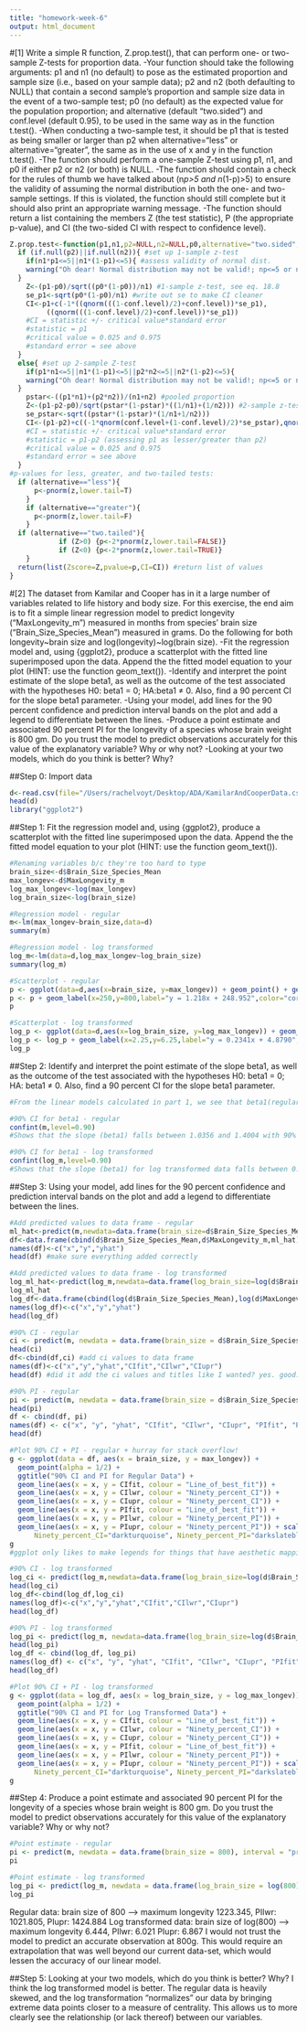```yaml
---
title: "homework-week-6"
output: html_document
---
```

#[1] Write a simple R function, Z.prop.test(), that can perform one- or two-sample Z-tests for proportion data.
-Your function should take the following arguments: p1 and n1 (no default) to pose as the estimated proportion and sample size (i.e., based on your sample data); p2 and n2 (both defaulting to NULL) that contain a second sample's proportion and sample size data in the event of a two-sample test; p0 (no default) as the expected value for the population proportion; and alternative (default "two.sided") and conf.level (default 0.95), to be used in the same way as in the function t.test().
-When conducting a two-sample test, it should be p1 that is tested as being smaller or larger than p2 when alternative="less" or alternative="greater", the same as in the use of x and y in the function t.test().
-The function should perform a one-sample Z-test using p1, n1, and p0 if either p2 or n2 (or both) is NULL.
-The function should contain a check for the rules of thumb we have talked about (n*p>5 and n*(1-p)>5) to ensure the validity of assuming the normal distribution in both the one- and two-sample settings. If this is violated, the function should still complete but it should also print an appropriate warning message.
-The function should return a list containing the members Z (the test statistic), P (the appropriate p-value), and CI (the two-sided CI with respect to confidence level).
```r
Z.prop.test<-function(p1,n1,p2=NULL,n2=NULL,p0,alternative="two.sided",conf.level=0.95){ #set up arguments and defaults
  if (if.null(p2)||if.null(n2)){ #set up 1-sample z-test
    if(n1*p1<=5||n1*(1-p1)<=5){ #assess validity of normal dist.
    warning("Oh dear! Normal distribution may not be valid!; np<=5 or n(1-p)<=5") #spit out warning if above rules are violated
  } 
    Z<-(p1-p0)/sqrt((p0*(1-p0))/n1) #1-sample z-test, see eq. 18.8
    se_p1<-sqrt(p0*(1-p0)/n1) #write out se to make CI cleaner
    CI<-p1+c(-1*((qnorm(((1-conf.level)/2)+conf.level))*se_p1),
         ((qnorm(((1-conf.level)/2)+conf.level))*se_p1)) 
    #CI = statistic +/- critical value*standard error
    #statistic = p1
    #critical value = 0.025 and 0.975
    #standard error = see above
  }
  else{ #set up 2-sample Z-test
    if(p1*n1<=5||n1*(1-p1)<=5||p2*n2<=5||n2*(1-p2)<=5){
    warning("Oh dear! Normal distribution may not be valid!; np<=5 or n(1-p)<=5")
  }
    pstar<-((p1*n1)+(p2*n2))/(n1+n2) #pooled proportion
    Z<-(p1-p2-p0)/sqrt(pstar*(1-pstar)*((1/n1)+(1/n2))) #2-sample z-test, see eq. 18.9
    se_pstar<-sqrt((pstar*(1-pstar)*(1/n1+1/n2)))
    CI<-(p1-p2)+c((-1*qnorm(conf.level+(1-conf.level)/2)*se_pstar),qnorm(conf.level+(1-conf.level)/2)*se_pstar)
    #CI = statistic +/- critical value*standard error
    #statistic = p1-p2 (assessing p1 as lesser/greater than p2)
    #critical value = 0.025 and 0.975
    #standard error = see above
  }
#p-values for less, greater, and two-tailed tests:  
  if (alternative=="less"){
      p<-pnorm(z,lower.tail=T)
    }
    if (alternative=="greater"){
      p<-pnorm(z,lower.tail=F)
    }
  if (alternative=="two.tailed"){
            if (Z>0) {p<-2*pnorm(z,lower.tail=FALSE)}
            if (Z<0) {p<-2*pnorm(z,lower.tail=TRUE)}
    }
  return(list(Zscore=Z,pvalue=p,CI=CI)) #return list of values
}
```

#[2] The dataset from Kamilar and Cooper has in it a large number of variables related to life history and body size. For this exercise, the end aim is to fit a simple linear regression model to predict longevity ("MaxLongevity_m") measured in months from species' brain size ("Brain_Size_Species_Mean") measured in grams. Do the following for both longevity~brain size and log(longevity)~log(brain size).
-Fit the regression model and, using {ggplot2}, produce a scatterplot with the fitted line superimposed upon the data. Append the the fitted model equation to your plot (HINT: use the function geom_text()).
-Identify and interpret the point estimate of the slope beta1, as well as the outcome of the test associated with the hypotheses H0: beta1 = 0; HA:beta1 ≠ 0. Also, find a 90 percent CI for the slope beta1 parameter.
-Using your model, add lines for the 90 percent confidence and prediction interval bands on the plot and add a legend to differentiate between the lines.
-Produce a point estimate and associated 90 percent PI for the longevity of a species whose brain weight is 800 gm. Do you trust the model to predict observations accurately for this value of the explanatory variable? Why or why not?
-Looking at your two models, which do you think is better? Why?

##Step 0: Import data
```r
d<-read.csv(file="/Users/rachelvoyt/Desktop/ADA/KamilarAndCooperData.csv",sep=",",header=T)
head(d)
library("ggplot2")
```

##Step 1: Fit the regression model and, using {ggplot2}, produce a scatterplot with the fitted line superimposed upon the data. Append the the fitted model equation to your plot (HINT: use the function geom_text()).
```r
#Renaming variables b/c they're too hard to type
brain_size<-d$Brain_Size_Species_Mean 
max_longev<-d$MaxLongevity_m
log_max_longev<-log(max_longev)
log_brain_size<-log(brain_size)

#Regression model - regular
m<-lm(max_longev~brain_size,data=d) 
summary(m)

#Regression model - log transformed
log_m<-lm(data=d,log_max_longev~log_brain_size)
summary(log_m)

#Scatterplot - regular
p <- ggplot(data=d,aes(x=brain_size, y=max_longev)) + geom_point() + geom_smooth(method="lm",formula=y~x,color="aquamarine3") #create scatterplot
p <- p + geom_label(x=250,y=800,label="y = 1.218x + 248.952",color="coral2") #add model equation - I liked the look of geom_label better than geom_text :)
p

#Scatterplot - log transformed
log_p <- ggplot(data=d,aes(x=log_brain_size, y=log_max_longev)) + geom_point() + geom_smooth(method="lm",formula=y~x,color="aquamarine3") #create scatterplot
log_p <- log_p + geom_label(x=2.25,y=6.25,label="y = 0.2341x + 4.8790",color="coral2") #add model equation
log_p
```

##Step 2: Identify and interpret the point estimate of the slope beta1, as well as the outcome of the test associated with the hypotheses H0: beta1 = 0; HA: beta1 ≠ 0. Also, find a 90 percent CI for the slope beta1 parameter.
```r
#From the linear models calculated in part 1, we see that beta1(regular) = 1.218 and beta1(log transformed) = 0.2341. For every gram/log_gram in brain size, the value of mean maximum longevity will increase by 1.218 months and 0.2341 log_months, for regular and log-transformed data respectively. In both cases, beta1 is not equal to 0 and is accompanied by an incredibly low p-value. We can thus reject the null hypothesis, which says that our predictor variable (brain size) has no effect on our response variable (maximum longevity). 

#90% CI for beta1 - regular
confint(m,level=0.90)
#Shows that the slope (beta1) falls between 1.0356 and 1.4004 with 90% confidence

#90% CI for beta1 - log transformed
confint(log_m,level=0.90)
#Shows that the slope (beta1) for log transformed data falls between 0.2046 and 0.2636 with 90% confidence
```

##Step 3: Using your model, add lines for the 90 percent confidence and prediction interval bands on the plot and add a legend to differentiate between the lines.
```r
#Add predicted values to data frame - regular
ml_hat<-predict(m,newdata=data.frame(brain_size=d$Brain_Size_Species_Mean)) 
df<-data.frame(cbind(d$Brain_Size_Species_Mean,d$MaxLongevity_m,ml_hat))
names(df)<-c("x","y","yhat") 
head(df) #make sure everything added correctly

#Add predicted values to data frame - log transformed
log_ml_hat<-predict(log_m,newdata=data.frame(log_brain_size=log(d$Brain_Size_Species_Mean)))
log_ml_hat
log_df<-data.frame(cbind(log(d$Brain_Size_Species_Mean),log(d$MaxLongevity_m),log_ml_hat))
names(log_df)<-c("x","y","yhat")
head(log_df)

#90% CI - regular
ci <- predict(m, newdata = data.frame(brain_size = d$Brain_Size_Species_Mean), interval = "confidence", level = 0.90) 
head(ci)
df<-cbind(df,ci) #add ci values to data frame
names(df)<-c("x","y","yhat","CIfit","CIlwr","CIupr")
head(df) #did it add the ci values and titles like I wanted? yes. good.

#90% PI - regular
pi <- predict(m, newdata = data.frame(brain_size = d$Brain_Size_Species_Mean), interval = "prediction", level = 0.90) 
head(pi)
df <- cbind(df, pi) 
names(df) <- c("x", "y", "yhat", "CIfit", "CIlwr", "CIupr", "PIfit", "PIlwr","PIupr")
head(df)

#Plot 90% CI + PI - regular + hurray for stack overflow!
g <- ggplot(data = df, aes(x = brain_size, y = max_longev)) + 
  geom_point(alpha = 1/2) +
  ggtitle("90% CI and PI for Regular Data") +
  geom_line(aes(x = x, y = CIfit, colour = "Line_of_best_fit")) + 
  geom_line(aes(x = x, y = CIlwr, colour = "Ninety_percent_CI")) + 
  geom_line(aes(x = x, y = CIupr, colour = "Ninety_percent_CI")) +
  geom_line(aes(x = x, y = PIfit, colour = "Line_of_best_fit")) + 
  geom_line(aes(x = x, y = PIlwr, colour = "Ninety_percent_PI")) + 
  geom_line(aes(x = x, y = PIupr, colour = "Ninety_percent_PI")) + scale_colour_manual(name="Key",values=c(Line_of_best_fit="darksalmon",
      Ninety_percent_CI="darkturquoise", Ninety_percent_PI="darkslateblue"))
g
#ggplot only likes to make legends for things that have aesthetic mappings - I set "code names" for the colors and defined them manually for each attribute. 

#90% CI - log transformed
log_ci <- predict(log_m,newdata=data.frame(log_brain_size=log(d$Brain_Size_Species_Mean)),interval="confidence", level = 0.90) 
head(log_ci)
log_df<-cbind(log_df,log_ci)
names(log_df)<-c("x","y","yhat","CIfit","CIlwr","CIupr")
head(log_df)

#90% PI - log transformed
log_pi <- predict(log_m, newdata=data.frame(log_brain_size=log(d$Brain_Size_Species_Mean)),interval="prediction", level = 0.90) 
head(log_pi)
log_df <- cbind(log_df, log_pi)
names(log_df) <- c("x", "y", "yhat", "CIfit", "CIlwr", "CIupr", "PIfit", "PIlwr","PIupr")
head(log_df)

#Plot 90% CI + PI - log transformed
g <- ggplot(data = log_df, aes(x = log_brain_size, y = log_max_longev)) + 
  geom_point(alpha = 1/2) +
  ggtitle("90% CI and PI for Log Transformed Data") +
  geom_line(aes(x = x, y = CIfit, colour = "Line_of_best_fit")) + 
  geom_line(aes(x = x, y = CIlwr, colour = "Ninety_percent_CI")) + 
  geom_line(aes(x = x, y = CIupr, colour = "Ninety_percent_CI")) +
  geom_line(aes(x = x, y = PIfit, colour = "Line_of_best_fit")) + 
  geom_line(aes(x = x, y = PIlwr, colour = "Ninety_percent_PI")) + 
  geom_line(aes(x = x, y = PIupr, colour = "Ninety_percent_PI")) + scale_colour_manual(name="Key",values=c(Line_of_best_fit="darksalmon",
      Ninety_percent_CI="darkturquoise", Ninety_percent_PI="darkslateblue"))
g
```

##Step 4: Produce a point estimate and associated 90 percent PI for the longevity of a species whose brain weight is 800 gm. Do you trust the model to predict observations accurately for this value of the explanatory variable? Why or why not?
```r
#Point estimate - regular
pi <- predict(m, newdata = data.frame(brain_size = 800), interval = "prediction", level = 0.90)  
pi

#Point estimate - log transformed
log_pi <- predict(log_m, newdata = data.frame(log_brain_size = log(800)), interval = "prediction", level = 0.90)  
log_pi
```
Regular data: 
brain size of 800 --> maximum longevity 1223.345, PIlwr: 1021.805, PIupr: 1424.884 
Log transformed data: 
brain size of log(800) --> maximum longevity 6.444, PIlwr: 6.021 PIupr: 6.867
I would not trust the model to predict an accurate observation at 800g. This would require an extrapolation that was well beyond our current data-set, which would lessen the accuracy of our linear model.

##Step 5: Looking at your two models, which do you think is better? Why?
I think the log transformed model is better. The regular data is heavily skewed, and the log transformation "normalizes" our data by bringing extreme data points closer to a measure of centrality. This allows us to more clearly see the relationship (or lack thereof) between our variables.

